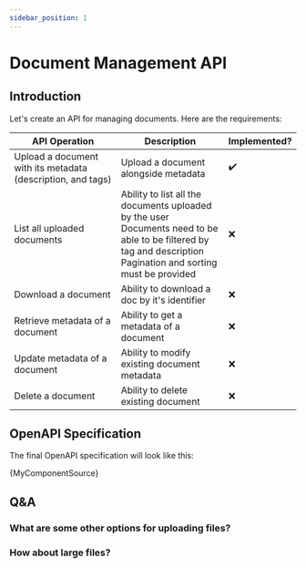 ```yaml
---
sidebar_position: 1
---
```


# Document Management API

## Introduction

Let's create an API for managing documents. Here are the requirements:

| API Operation                                               | Description                                                                                                                                                            | Implemented?       |
|-------------------------------------------------------------|------------------------------------------------------------------------------------------------------------------------------------------------------------------------|--------------------|
| Upload a document with its metadata (description, and tags) | Upload a document alongside metadata                                                                                                                                   | :heavy_check_mark: |
| List all uploaded documents                                 | Ability to list all the documents uploaded by the user<br/>Documents need to be able to be filtered by tag and description<br/>Pagination and sorting must be provided | :x:                ||
| Download a document                                         | Ability to download a doc by it's identifier                                                                                                                           | :x:                |
| Retrieve metadata of a document                             | Ability to get a metadata of a document                                                                                                                                | :x:                |
| Update metadata of a document                               | Ability to modify existing document metadata                                                                                                                           | :x:                |
| Delete a document                                           | Ability to delete existing document                                                                                                                                    | :x:                |


## OpenAPI Specification

The final OpenAPI specification will look like this:

<CodeBlock language="yaml" title="OpenAPI specification">{MyComponentSource}</CodeBlock>

## Q&A

### What are some other options for uploading files?

### How about large files?

[^1]: We also need to support filtering by description, and tags

